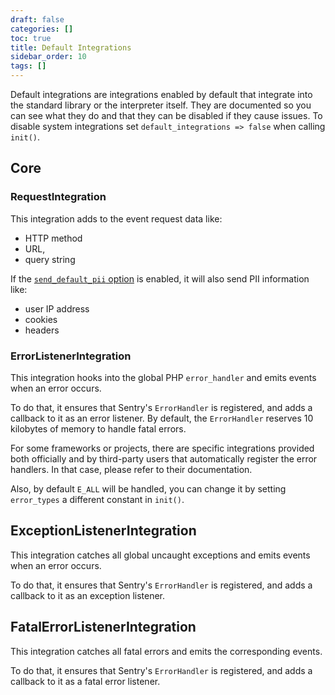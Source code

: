 ```yaml
---
draft: false
categories: []
toc: true
title: Default Integrations
sidebar_order: 10
tags: []
---
```

Default integrations are integrations enabled by default that integrate into the
standard library or the interpreter itself. They are documented so you can see
what they do and that they can be disabled if they cause issues. To disable
system integrations set `default_integrations => false` when calling `init()`.

## Core

### RequestIntegration

This integration adds to the event request data like:
 * HTTP method
 * URL,
 * query string

If the [`send_default_pii` option](/error-reporting/configuration/?platform=php#send-default-pii)
is enabled, it will also send PII information like:
 * user IP address
 * cookies
 * headers

### ErrorListenerIntegration

This integration hooks into the global PHP `error_handler` and emits events when an error occurs.

To do that, it ensures that Sentry's `ErrorHandler` is registered, and adds a callback to it
as an error listener. By default, the `ErrorHandler` reserves 10 kilobytes of memory to handle
fatal errors.

For some frameworks or projects, there are specific integrations provided both
officially and by third-party users that automatically register the error
handlers. In that case, please refer to their documentation.

Also, by default `E_ALL` will be handled, you can change it by setting `error_types`
a different constant in `init()`.

## ExceptionListenerIntegration

This integration catches all global uncaught exceptions and emits events when an error occurs.

To do that, it ensures that Sentry's `ErrorHandler` is registered, and adds a callback to it
as an exception listener.

## FatalErrorListenerIntegration

This integration catches all fatal errors and emits the corresponding events.

To do that, it ensures that Sentry's `ErrorHandler` is registered, and adds a callback to it
as a fatal error listener.
